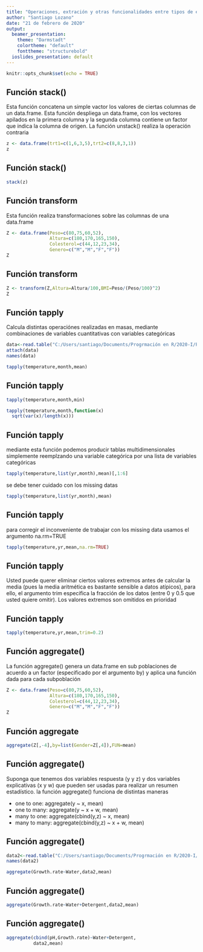 ```yaml
---
title: "Operaciones, extración y otras funcionalidades entre tipos de estructuras de datos"
author: "Santiago Lozano"
date: "21 de febrero de 2020"
output:
  beamer_presentation:
    theme: "Darmstadt"
    colortheme: "default"
    fonttheme: "structurebold"
  ioslides_presentation: default
---
```


```r
knitr::opts_chunk$set(echo = TRUE)
```


## Función stack()

Esta función concatena un simple vactor los valores de ciertas columnas de un data.frame. Esta función despliega un data.frame, con los vectores apilados en la primera columna y la segunda columna contiene un factor que indica la columna de origen. La función unstack() realiza la operación contraria \equ

```r
z <- data.frame(trt1=c(1,6,3,5),trt2=c(8,8,3,1))
z
```

## Función stack()

```r
stack(z)
```

## Función transform

Esta función realiza transformaciones sobre las columnas de una data.frame

```r
Z <- data.frame(Peso=c(80,75,60,52),
                Altura=c(180,170,165,150),
                Colesterol=c(44,12,23,34),
                Genero=c("M","M","F","F"))
Z
```

## Función transform

```r
Z <- transform(Z,Altura=Altura/100,BMI=Peso/(Peso/100)^2)
Z
```

## Función tapply

Calcula distintas operaciónes realizadas en masas, mediante combinaciones de variables cuantitativas con variables categóricas

```r
data<-read.table("C:/Users/santiago/Documents/Progrmación en R/2020-I/PR04-Manipulación de datos II/temperatures.txt",header=T)
attach(data)
names(data)
```

```r
tapply(temperature,month,mean)
```

## Función tapply

```r
tapply(temperature,month,min)
```

```r
tapply(temperature,month,function(x)
  sqrt(var(x)/length(x)))
```

## Función tapply

mediante esta función podemos producir tablas multidimensionales simplemente reemplzando una variable categórica por una lista de variables categóricas

```r
tapply(temperature,list(yr,month),mean)[,1:6]
```

se debe tener cuidado con los missing datas

```r
tapply(temperature,list(yr,month),mean)
```

## Función tapply

para corregir el inconveniente de trabajar con los missing data usamos el argumento na.rm=TRUE

```r
tapply(temperature,yr,mean,na.rm=TRUE)
```

## Función tapply

Usted puede querer eliminar ciertos valores extremos antes de calcular la media (pues la media aritmética es bastante sensible a datos atípicos), para ello, el argumento trim especifica la fracción de los datos (entre 0 y 0.5 que usted quiere omitir). Los valores extremos son omitidos en prioridad

## Función tapply

```r
tapply(temperature,yr,mean,trim=0.2)
```


## Función aggregate()

La función aggregate() genera un data.frame en sub poblaciones de acuerdo a un factor (especificado por el argumento by) y aplica una función dada para cada subpoblación

```r
Z <- data.frame(Peso=c(80,75,60,52),
                Altura=c(180,170,165,150),
                Colesterol=c(44,12,23,34),
                Genero=c("M","M","F","F"))
Z
```


## Función aggregate

```r
aggregate(Z[,-4],by=list(Gender=Z[,4]),FUN=mean)
```


## Función aggregate()

Suponga que tenemos dos variables respuesta (y y z) y dos variables explicativas (x y w) que pueden ser usadas para realizar un resumen estadístico. la función aggregate() funciona de distintas maneras

- one to one: aggregate(y ~ x, mean)
- one to many: aggregate(y ~ x + w, mean)
- many to one: aggregate(cbind(y,z) ~ x, mean)
- many to many: aggregate(cbind(y,z) ~ x + w, mean)

## Función aggregate()

```r
data2<-read.table("C:/Users/santiago/Documents/Progrmación en R/2020-I/PR04-Manipulación de datos II/pHDaphnia.txt",header=T)
names(data2)
```

```r
aggregate(Growth.rate~Water,data2,mean)
```

## Función aggregate()

```r
aggregate(Growth.rate~Water+Detergent,data2,mean)
```

## Función aggregate()

```r
aggregate(cbind(pH,Growth.rate)~Water+Detergent,
          data2,mean)
```

